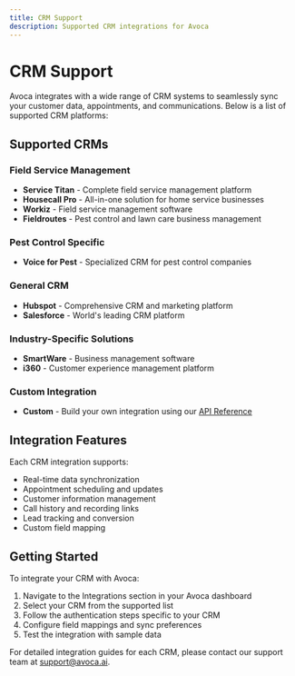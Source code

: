 ```yaml
---
title: CRM Support
description: Supported CRM integrations for Avoca
---
```


# CRM Support

Avoca integrates with a wide range of CRM systems to seamlessly sync your customer data, appointments, and communications. Below is a list of supported CRM platforms:

## Supported CRMs

### Field Service Management
- **Service Titan** - Complete field service management platform
- **Housecall Pro** - All-in-one solution for home service businesses
- **Workiz** - Field service management software
- **Fieldroutes** - Pest control and lawn care business management

### Pest Control Specific
- **Voice for Pest** - Specialized CRM for pest control companies

### General CRM
- **Hubspot** - Comprehensive CRM and marketing platform
- **Salesforce** - World's leading CRM platform

### Industry-Specific Solutions
- **SmartWare** - Business management software
- **i360** - Customer experience management platform

### Custom Integration
- **Custom** - Build your own integration using our [API Reference](/api-reference/introduction)

## Integration Features

Each CRM integration supports:
- Real-time data synchronization
- Appointment scheduling and updates
- Customer information management
- Call history and recording links
- Lead tracking and conversion
- Custom field mapping

## Getting Started

To integrate your CRM with Avoca:

1. Navigate to the Integrations section in your Avoca dashboard
2. Select your CRM from the supported list
3. Follow the authentication steps specific to your CRM
4. Configure field mappings and sync preferences
5. Test the integration with sample data

For detailed integration guides for each CRM, please contact our support team at support@avoca.ai.